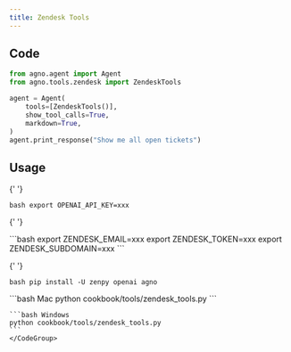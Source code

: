 ```yaml
---
title: Zendesk Tools
---
```


## Code

```python cookbook/tools/zendesk_tools.py
from agno.agent import Agent
from agno.tools.zendesk import ZendeskTools

agent = Agent(
    tools=[ZendeskTools()],
    show_tool_calls=True,
    markdown=True,
)
agent.print_response("Show me all open tickets")
```

## Usage

<Steps>
  <Snippet file="create-venv-step.mdx" />

{' '}

<Step title="Set your API key">```bash export OPENAI_API_KEY=xxx ```</Step>

{' '}

<Step title="Set your Zendesk credentials">
  ```bash export ZENDESK_EMAIL=xxx export ZENDESK_TOKEN=xxx export ZENDESK_SUBDOMAIN=xxx ```
</Step>

{' '}

<Step title="Install libraries">```bash pip install -U zenpy openai agno ```</Step>

  <Step title="Run Agent">
    <CodeGroup>
    ```bash Mac
    python cookbook/tools/zendesk_tools.py
    ```

    ```bash Windows
    python cookbook/tools/zendesk_tools.py
    ```
    </CodeGroup>

  </Step>
</Steps>
